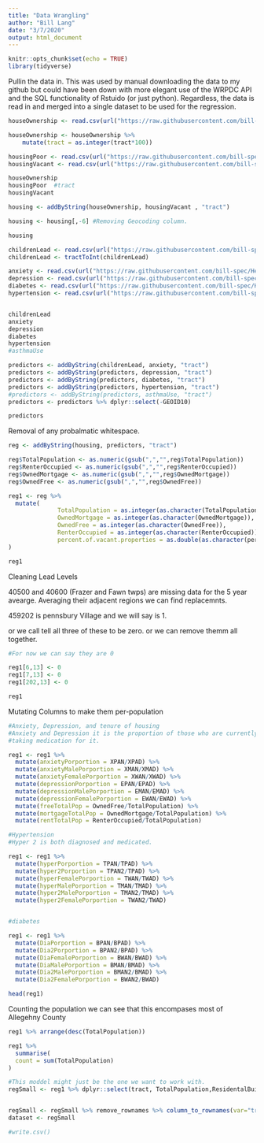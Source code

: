 ```yaml
---
title: "Data Wrangling"
author: "Bill Lang"
date: "3/7/2020"
output: html_document
---
```


```r
knitr::opts_chunk$set(echo = TRUE)
library(tidyverse)
```


Pullin the data in. This was used by manual downloading the data to my github but could have been down with more elegant use of the WRPDC API and the SQL functionality of Rstuido (or just python). Regardless, the data is read in and merged into a single dataset to be used for the regression.

```r
houseOwnership <- read.csv(url("https://raw.githubusercontent.com/bill-spec/Health-and-Housing/master/data/housingrentown%20(1).csv?token=ANWDS6XNV7UDBU2K74RWHLS6NBZE2"))

houseOwnership <- houseOwnership %>% 
    mutate(tract = as.integer(tract*100))

housingPoor <- read.csv(url("https://raw.githubusercontent.com/bill-spec/Health-and-Housing/master/data/poorhousingconditions.csv?token=ANWDS6VKUI7U6SSV7CDNC4K6NBZCS"))
housingVacant <- read.csv(url("https://raw.githubusercontent.com/bill-spec/Health-and-Housing/master/data/vacantpropusps2016q2.csv?token=ANWDS6UB3JRTY4OQFQPUJN26NBZG6"))

houseOwnership
housingPoor  #tract
housingVacant

housing <- addByString(houseOwnership, housingVacant , "tract")

housing <- housing[,-6] #Removing Geocoding column.

housing

```


```r

childrenLead <- read.csv(url("https://raw.githubusercontent.com/bill-spec/Health-and-Housing/master/data/Children%20Lead.csv?token=ANWDS6RTLZTONJHOIEG4R7S6NBZJM"))
childrenLead <- tractToInt(childrenLead)

anxiety <- read.csv(url("https://raw.githubusercontent.com/bill-spec/Health-and-Housing/master/data/Anxiety.csv?token=ANWDS6TUWZKJZPYUNHLA2S26NBZL2"))
depression <- read.csv(url("https://raw.githubusercontent.com/bill-spec/Health-and-Housing/master/data/Depression.csv?token=ANWDS6WPEYI3WKOME57EGNK6NBZRK"))
diabetes <- read.csv(url("https://raw.githubusercontent.com/bill-spec/Health-and-Housing/master/data/diabetes_all_2016.csv?token=ANWDS6WUFHOZ7UV5XUCKACC6NBZPQ"))
hypertension <- read.csv(url("https://raw.githubusercontent.com/bill-spec/Health-and-Housing/master/data/Hypertension.csv?token=ANWDS6XTPSMERYEVNKCGW2S6NBZQS"))


childrenLead
anxiety
depression
diabetes
hypertension
#asthmaUse

predictors <- addByString(childrenLead, anxiety, "tract")
predictors <- addByString(predictors, depression, "tract")
predictors <- addByString(predictors, diabetes, "tract")
predictors <- addByString(predictors, hypertension, "tract")
#predictors <- addByString(predictors, asthmaUse, "tract")
predictors <- predictors %>% dplyr::select(-GEOID10)

predictors
```


Removal of any probalmatic whitespace. 

```r
reg <- addByString(housing, predictors, "tract")

reg$TotalPopulation <- as.numeric(gsub(",","",reg$TotalPopulation))
reg$RenterOccupied <- as.numeric(gsub(",","",reg$RenterOccupied))
reg$OwnedMortgage <- as.numeric(gsub(",","",reg$OwnedMortgage))
reg$OwnedFree <- as.numeric(gsub(",","",reg$OwnedFree))

reg1 <- reg %>% 
  mutate(
              TotalPopulation = as.integer(as.character(TotalPopulation)),
              OwnedMortgage = as.integer(as.character(OwnedMortgage)),
              OwnedFree = as.integer(as.character(OwnedFree)),
              RenterOccupied = as.integer(as.character(RenterOccupied)),
              percent.of.vacant.properties = as.double(as.character(percent.of.vacant.properties))
)

reg1

```



Cleaning Lead Levels 

40500 and 40600 (Frazer and Fawn twps) are missing data for the 5 year avearge. Averaging their adjacent regions we can find replacemnts. 

459202 is pennsbury Village and we will say is 1.  

or we call tell all three of these to be zero.
or we can remove themm all together. 



```r
#For now we can say they are 0

reg1[6,13] <- 0
reg1[7,13] <- 0
reg1[202,13] <- 0

reg1
```


Mutating Columns to make them per-population

```r

#Anxiety, Depression, and tenure of housing 
#Anxiety and Depression it is the proportion of those who are currently 
#taking medication for it. 

reg1 <- reg1 %>% 
  mutate(anxietyPorportion = XPAN/XPAD) %>% 
  mutate(anxietyMalePorportion = XMAN/XMAD) %>% 
  mutate(anxietyFemalePorportion = XWAN/XWAD) %>% 
  mutate(depressionPorportion = EPAN/EPAD) %>% 
  mutate(depressionMalePorportion = EMAN/EMAD) %>% 
  mutate(depressionFemalePorportion = EWAN/EWAD) %>% 
  mutate(freeTotalPop = OwnedFree/TotalPopulation) %>% 
  mutate(mortgageTotalPop = OwnedMortgage/TotalPopulation) %>% 
  mutate(rentTotalPop = RenterOccupied/TotalPopulation) 

#Hypertension
#Hyper 2 is both diagnosed and medicated.

reg1 <- reg1 %>% 
  mutate(hyperPorportion = TPAN/TPAD) %>% 
  mutate(hyper2Porportion = TPAN2/TPAD) %>% 
  mutate(hyperFemalePorportion = TWAN/TWAD) %>% 
  mutate(hyperMalePorportion = TMAN/TMAD) %>% 
  mutate(hyper2MalePorportion = TMAN2/TMAD) %>% 
  mutate(hyper2FemalePorportion = TWAN2/TWAD)


#diabetes 

reg1 <- reg1 %>% 
  mutate(DiaPorportion = BPAN/BPAD) %>% 
  mutate(Dia2Porportion = BPAN2/BPAD) %>% 
  mutate(DiaFemalePorportion = BWAN/BWAD) %>% 
  mutate(DiaMalePorportion = BMAN/BMAD) %>% 
  mutate(Dia2MalePorportion = BMAN2/BMAD) %>% 
  mutate(Dia2FemalePorportion = BWAN2/BWAD)

head(reg1)
```

Counting the population we can see that this encompases most of Allegehny County

```r
reg1 %>% arrange(desc(TotalPopulation))

reg1 %>% 
  summarise(
  count = sum(TotalPopulation)
)
```


```r
#This moddel might just be the one we want to work with. 
regSmall <- reg1 %>% dplyr::select(tract, TotalPopulation,ResidentalBuildings, ResidentialVacancies, percent.of.vacant.properties, TotalPercentEBLL15_18, anxietyPorportion, anxietyMalePorportion, anxietyFemalePorportion, depressionPorportion, depressionMalePorportion, depressionFemalePorportion, rentTotalPop, hyperPorportion, hyper2Porportion, hyperFemalePorportion, hyperMalePorportion, hyper2MalePorportion,hyper2FemalePorportion,DiaPorportion, Dia2Porportion, DiaFemalePorportion, DiaMalePorportion, Dia2MalePorportion, Dia2FemalePorportion)


regSmall <- regSmall %>% remove_rownames %>% column_to_rownames(var="tract")
dataset <- regSmall

#write.csv()
```
